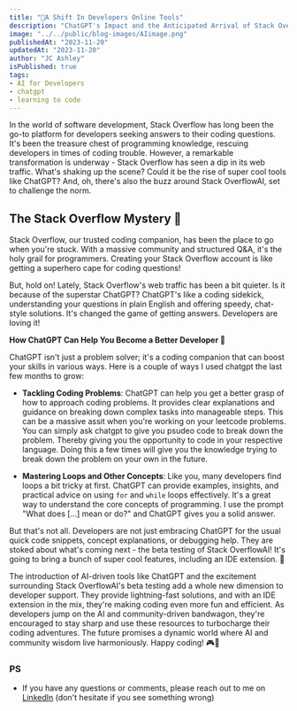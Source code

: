 ```yaml
---
title: "🚀A Shift In Developers Online Tools"
description: "ChatGPT's Impact and the Anticipated Arrival of Stack OverflowAI🎉"
image: "../../public/blog-images/AIimage.png"
publishedAt: "2023-11-20"
updatedAt: "2023-11-20"
author: "JC Ashley"
isPublished: true
tags: 
- AI for Developers
- chatgpt
- learning to code
---
```


In the world of software development, Stack Overflow has long been the go-to platform for developers seeking answers to their coding questions. It's been the treasure chest of programming knowledge, rescuing developers in times of coding trouble. However, a remarkable transformation is underway - Stack Overflow has seen a dip in its web traffic. What's shaking up the scene? Could it be the rise of super cool tools like ChatGPT? And, oh, there's also the buzz around Stack OverflowAI, set to challenge the norm.

## The Stack Overflow Mystery 🤔

Stack Overflow, our trusted coding companion, has been the place to go when you're stuck. With a massive community and structured Q&A, it's the holy grail for programmers. Creating your Stack Overflow account is like getting a superhero cape for coding questions!

But, hold on! Lately, Stack Overflow's web traffic has been a bit quieter. Is it because of the superstar ChatGPT? ChatGPT's like a coding sidekick, understanding your questions in plain English and offering speedy, chat-style solutions. It's changed the game of getting answers. Developers are loving it!

**How ChatGPT Can Help You Become a Better Developer 🚀**

ChatGPT isn't just a problem solver; it's a coding companion that can boost your skills in various ways. Here is a couple of ways I used chatgpt the last few months to grow:

- **Tackling Coding Problems**: ChatGPT can help you get a better grasp of how to approach coding problems. It provides clear explanations and guidance on breaking down complex tasks into manageable steps. This can be a massive assit when you're working on your leetcode problems. You can simply ask chatgpt to give you psudeo code to break down the problem. Thereby giving you the opportunity to code in your respective language. Doing this a few times will give you the knowledge trying to break down the problem on your own in the future.

- **Mastering Loops and Other Concepts**: Like you, many developers find loops a bit tricky at first. ChatGPT can provide examples, insights, and practical advice on using `for` and `while` loops effectively. It's a great way to understand the core concepts of programming. I use the prompt "What does [...] mean or do?" and ChatGPT gives you a solid answer.

But that's not all. Developers are not just embracing ChatGPT for the usual quick code snippets, concept explanations, or debugging help. They are stoked about what's coming next - the beta testing of Stack OverflowAI! It's going to bring a bunch of super cool features, including an IDE extension. 🚀

The introduction of AI-driven tools like ChatGPT and the excitement surrounding Stack OverflowAI's beta testing add a whole new dimension to developer support. They provide lightning-fast solutions, and with an IDE extension in the mix, they're making coding even more fun and efficient. As developers jump on the AI and community-driven bandwagon, they're encouraged to stay sharp and use these resources to turbocharge their coding adventures. The future promises a dynamic world where AI and community wisdom live harmoniously. Happy coding! 🎮🌟


### PS 
- If you have any questions or comments, please reach out to me on [LinkedIn](https://www.linkedin.com/in/jeremy-ashley-webdev/) (don't hesitate if you see something wrong)